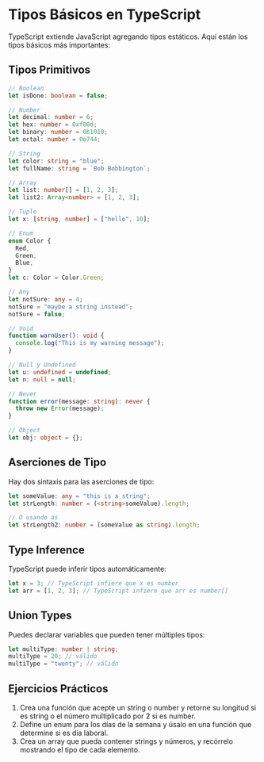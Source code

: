 # Tipos Básicos en TypeScript

TypeScript extiende JavaScript agregando tipos estáticos. Aquí están los tipos básicos más importantes:

## Tipos Primitivos

```typescript
// Boolean
let isDone: boolean = false;

// Number
let decimal: number = 6;
let hex: number = 0xf00d;
let binary: number = 0b1010;
let octal: number = 0o744;

// String
let color: string = "blue";
let fullName: string = `Bob Bobbington`;

// Array
let list: number[] = [1, 2, 3];
let list2: Array<number> = [1, 2, 3];

// Tuple
let x: [string, number] = ["hello", 10];

// Enum
enum Color {
  Red,
  Green,
  Blue,
}
let c: Color = Color.Green;

// Any
let notSure: any = 4;
notSure = "maybe a string instead";
notSure = false;

// Void
function warnUser(): void {
  console.log("This is my warning message");
}

// Null y Undefined
let u: undefined = undefined;
let n: null = null;

// Never
function error(message: string): never {
  throw new Error(message);
}

// Object
let obj: object = {};
```

## Aserciones de Tipo

Hay dos sintaxis para las aserciones de tipo:

```typescript
let someValue: any = "this is a string";
let strLength: number = (<string>someValue).length;

// O usando as
let strLength2: number = (someValue as string).length;
```

## Type Inference

TypeScript puede inferir tipos automáticamente:

```typescript
let x = 3; // TypeScript infiere que x es number
let arr = [1, 2, 3]; // TypeScript infiere que arr es number[]
```

## Union Types

Puedes declarar variables que pueden tener múltiples tipos:

```typescript
let multiType: number | string;
multiType = 20; // válido
multiType = "twenty"; // válido
```

## Ejercicios Prácticos

1. Crea una función que acepte un string o number y retorne su longitud si es string o el número multiplicado por 2 si es number.
2. Define un enum para los días de la semana y úsalo en una función que determine si es día laboral.
3. Crea un array que pueda contener strings y números, y recórrelo mostrando el tipo de cada elemento. 